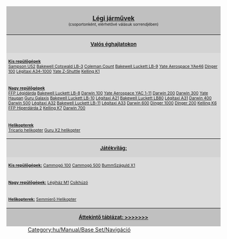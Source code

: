 
<div style="float:right; padding-left:12px; background:none;">
<div style="width:550px; border:0px solid #000000; background:#C0C0C0; padding:5px; -moz-border-radius-topleft:5px; -moz-border-radius-topright:5px; font-size: 12pt;">
<center><strong><font size="3">[[hu/Manual/Légi járművek|Légi járművek]]</font><br></strong><font size="1">(csoportonként, elérhetővé válásuk sorrendjében)</font></center>
</div>
<div style="width:550px;  border:0px solid black; border-top-width: 1px; background:#D3D3D3; padding:5px; font-size: 8pt;"><center><font size="2"><strong>[[hu/Manual/Éghajlatok|Valós éghajlatokon]]</strong></font></center></div>
<div style="width:550px;  border:0px solid black; border-top-width: 0px; background:#DCDCDC; padding:5px; font-size: 8pt;"><u>'''Kis repülőgépek'''</u><br>{{en/Nowrap begin}}[[hu/Manual/Base Set/Aircraft/Sampson U52|Sampson U52]]{{en/·w}} [[hu/Manual/Base Set/Aircraft/Bakewell Cotswald LB-3|Bakewell Cotswald LB-3]]{{en/·w}} [[hu/Manual/Base Set/Aircraft/Coleman Count|Coleman Count]]{{en/·w}} [[hu/Manual/Base Set/Aircraft/Bakewell Luckett LB-9|Bakewell Luckett LB-9]]{{en/·w}} [[hu/Manual/Base Set/Aircraft/Yate Aerospace YAe46|Yate Aerospace YAe46]]{{en/·w}} [[hu/Manual/Base Set/Aircraft/Dinger 100|Dinger 100]]{{en/·w}} [[hu/Manual/Base Set/Aircraft/Légitaxi A34-1000|Légitaxi A34-1000]]{{en/·w}} [[hu/Manual/Base Set/Aircraft/Yate Z-Shuttle|Yate Z-Shuttle]]{{en/·w}} [[hu/Manual/Base Set/Aircraft/Kelling K1|Kelling K1]] {{en/Nowrap end}}</div>
<div style="width:550px;  border:0px solid black; border-top-width: 0px; background:#DCDCDC; padding:5px; font-size: 8pt;"><u>'''Nagy repülőgépek'''</u><br>{{en/Nowrap begin}} [[hu/Manual/Base Set/Aircraft/FFP Légidárda|FFP Légidárda]]{{en/·w}} [[hu/Manual/Base Set/Aircraft/Bakewell Luckett LB-8|Bakewell Luckett LB-8]]{{en/·w}} [[hu/Manual/Base Set/Aircraft/Darwin 100|Darwin 100]]{{en/·w}} [[hu/Manual/Base Set/Aircraft/Yate Aerospace YAC 1-11|Yate Aerospace YAC 1-11]]{{en/·w}} [[hu/Manual/Base Set/Aircraft/Darwin 200|Darwin 200]]{{en/·w}} [[hu/Manual/Base Set/Aircraft/Darwin 300|Darwin 300]]{{en/·w}} [[hu/Manual/Base Set/Aircraft/Yate Haugan|Yate Haugan]]{{en/·w}} [[hu/Manual/Base Set/Aircraft/Guru Galaxis|Guru Galaxis]]{{en/·w}} [[hu/Manual/Base Set/Aircraft/Bakewell Luckett LB-10|Bakewell Luckett LB-10]]{{en/·w}} [[hu/Manual/Base Set/Aircraft/Légitaxi A21|Légitaxi A21]]{{en/·w}} [[hu/Manual/Base Set/Aircraft/Bakewell Luckett LB80|Bakewell Luckett LB80]]{{en/·w}} [[hu/Manual/Base Set/Aircraft/Légitaxi A31|Légitaxi A31]]{{en/·w}} [[hu/Manual/Base Set/Aircraft/Darwin 400|Darwin 400]]{{en/·w}} [[hu/Manual/Base Set/Aircraft/Darwin 500|Darwin 500]]{{en/·w}} [[hu/Manual/Base Set/Aircraft/Légitaxi A32|Légitaxi A32]]{{en/·w}} [[hu/Manual/Base Set/Aircraft/Bakewell Luckett LB-11|Bakewell Luckett LB-11]]{{en/·w}} [[hu/Manual/Base Set/Aircraft/Légitaxi A33|Légitaxi A33]]{{en/·w}} [[hu/Manual/Base Set/Aircraft/Darwin 600|Darwin 600]]{{en/·w}} [[hu/Manual/Base Set/Aircraft/Dinger 1000|Dinger 1000]]{{en/·w}} [[hu/Manual/Base Set/Aircraft/Dinger 200|Dinger 200]]{{en/·w}} [[hu/Manual/Base Set/Aircraft/Kelling K6|Kelling K6]]{{en/·w}} [[hu/Manual/Base Set/Aircraft/FFP Hiperdárda 2|FFP Hiperdárda 2]]{{en/·w}} [[hu/Manual/Base Set/Aircraft/Kelling K7|Kelling K7]]{{en/·w}} [[hu/Manual/Base Set/Aircraft/Darwin 700|Darwin 700]] {{en/Nowrap end}}</div>
<div style="width:550px;  border:0px solid black; border-top-width: 0px; background:#DCDCDC; padding:5px; font-size: 8pt;"><u>'''Helikopterek'''</u><br>{{en/Nowrap begin}}[[hu/Manual/Base Set/Aircraft/Tricario Helikopter|Tricario helikopter]]{{en/·w}} [[hu/Manual/Base Set/Aircraft/Guru X2 Helikopter|Guru X2 helikopter]] {{en/Nowrap end}}</div>
<div style="width:550px;  border:0px solid black; border-top-width: 1px; background:#D3D3D3; padding:5px; font-size: 8pt;"><center><font size="2"><strong>[[hu/Manual/Éghajlatok#jatekvilag|Játékvilág:]]</strong></font></center></div>
<div style="width:550px;  border:0px solid black; border-top-width: 0px; background:#DCDCDC; padding:5px; font-size: 8pt;"><u>'''Kis repülőgépek:'''</u>{{en/Nowrap begin}} [[hu/Cammogó 100|Cammogó 100]]{{en/·w}} [[hu/Cammogó 500|Cammogó 500]]{{en/·w}} [[hu/BummSzáguld X1|BummSzáguld X1]]{{en/Nowrap end}}</div>
<div style="width:550px;  border:0px solid black; border-top-width: 0px; background:#DCDCDC; padding:5px; font-size: 8pt;"><u>'''Nagy repülőgépek:'''</u>{{en/Nowrap begin}} [[hu/Légiház M1|Légiház M1]]{{en/·w}} [[hu/Csíkhúzó|Csíkhúzó]] {{en/Nowrap end}}</div>
<div style="width:550px;  border:0px solid black; border-top-width: 0px; background:#DCDCDC; padding:5px; font-size: 8pt;"><u>'''Helikopterek:'''</u>{{en/Nowrap begin}} [[hu/Semmierő Helikopter|Semmierő Helikopter]]{{en/Nowrap end}}</div>
<div style="width:550px;  border:0px solid black; border-top-width: 1px; background:#C0C0C0; padding:5px; font-size: 8pt;"><center><font size="2"><strong>[[hu/Manual/Base Set/Aircraft/Légi járművek összehasonlító táblázata|Áttekintő táblázat: >>>>>>>]]</strong></font></center></div>
</div>
<noinclude>

[[Category:hu/Manual/Base Set/Navigáció]]
</noinclude>